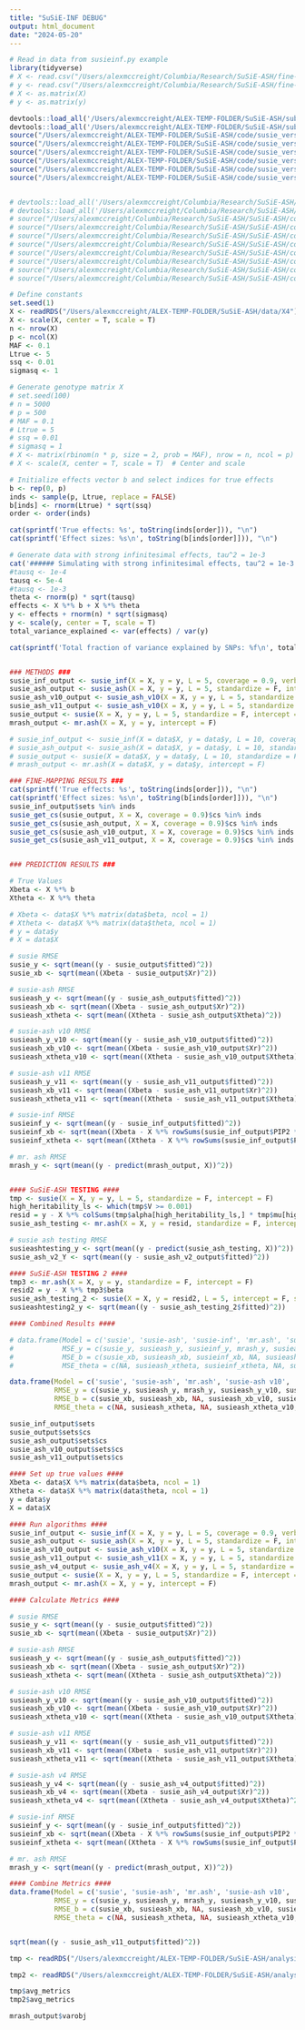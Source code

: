 ```yaml
---
title: "SuSiE-INF DEBUG"
output: html_document
date: "2024-05-20"
---
```


```r
# Read in data from susieinf.py example
library(tidyverse)
# X <- read.csv("/Users/alexmccreight/Columbia/Research/SuSiE-ASH/fine-mapping-inf/X_matrix.csv", header = F)
# y <- read.csv("/Users/alexmccreight/Columbia/Research/SuSiE-ASH/fine-mapping-inf/y_vector.csv", header = F)
# X <- as.matrix(X)
# y <- as.matrix(y)

devtools::load_all('/Users/alexmccreight/ALEX-TEMP-FOLDER/SuSiE-ASH/submodules/susieR')
devtools::load_all('/Users/alexmccreight/ALEX-TEMP-FOLDER/SuSiE-ASH/submodules/mr.ash.alpha')
source("/Users/alexmccreight/ALEX-TEMP-FOLDER/SuSiE-ASH/code/susie_versions/susie_inf.R")
source("/Users/alexmccreight/ALEX-TEMP-FOLDER/SuSiE-ASH/code/susie_versions/susie-ash.R")
source("/Users/alexmccreight/ALEX-TEMP-FOLDER/SuSiE-ASH/code/susie_versions/susie-ash-v10.R")
source("/Users/alexmccreight/ALEX-TEMP-FOLDER/SuSiE-ASH/code/susie_versions/susie-ash-v11.R")
source("/Users/alexmccreight/ALEX-TEMP-FOLDER/SuSiE-ASH/code/susie_versions/susie-ash-v4.R")
source("/Users/alexmccreight/ALEX-TEMP-FOLDER/SuSiE-ASH/code/susie_versions/susie-ash-v5.R")


# devtools::load_all('/Users/alexmccreight/Columbia/Research/SuSiE-ASH/SuSiE-ASH/submodules/mr.ash.alpha')
# devtools::load_all('/Users/alexmccreight/Columbia/Research/SuSiE-ASH/SuSiE-ASH/submodules/susieR')
# source("/Users/alexmccreight/Columbia/Research/SuSiE-ASH/SuSiE-ASH/code/susie_versions/susie-ash-v2.R")
# source("/Users/alexmccreight/Columbia/Research/SuSiE-ASH/SuSiE-ASH/code/susie_versions/susie-ash.R")
# source("/Users/alexmccreight/Columbia/Research/SuSiE-ASH/SuSiE-ASH/code/susie_versions/susie_inf.R")
# source("/Users/alexmccreight/Columbia/Research/SuSiE-ASH/SuSiE-ASH/code/susie_versions/susie-ash-v4.R")
# source("/Users/alexmccreight/Columbia/Research/SuSiE-ASH/SuSiE-ASH/code/susie_versions/susie-ash-v5.R")
# source("/Users/alexmccreight/Columbia/Research/SuSiE-ASH/SuSiE-ASH/code/susie_versions/susie-ash-v6.R")
# source("/Users/alexmccreight/Columbia/Research/SuSiE-ASH/SuSiE-ASH/code/susie_versions/susie-ash-v10.R")
# source("/Users/alexmccreight/Columbia/Research/SuSiE-ASH/SuSiE-ASH/code/susie_versions/susie-ash-v11.R")


```

```r
# Define constants
set.seed(1)
X <- readRDS("/Users/alexmccreight/ALEX-TEMP-FOLDER/SuSiE-ASH/data/X4")
X <- scale(X, center = T, scale = T)
n <- nrow(X)
p <- ncol(X)
MAF <- 0.1
Ltrue <- 5
ssq <- 0.01
sigmasq <- 1

# Generate genotype matrix X
# set.seed(100)
# n = 5000
# p = 500
# MAF = 0.1
# Ltrue = 5
# ssq = 0.01
# sigmasq = 1
# X <- matrix(rbinom(n * p, size = 2, prob = MAF), nrow = n, ncol = p)
# X <- scale(X, center = T, scale = T)  # Center and scale

# Initialize effects vector b and select indices for true effects
b <- rep(0, p)
inds <- sample(p, Ltrue, replace = FALSE)
b[inds] <- rnorm(Ltrue) * sqrt(ssq)
order <- order(inds)

cat(sprintf('True effects: %s', toString(inds[order])), "\n")
cat(sprintf('Effect sizes: %s\n', toString(b[inds[order]])), "\n")

# Generate data with strong infinitesimal effects, tau^2 = 1e-3
cat('###### Simulating with strong infinitesimal effects, tau^2 = 1e-3 ######', "\n")
#tausq <- 1e-4
tausq <- 5e-4
#tausq <- 1e-3
theta <- rnorm(p) * sqrt(tausq)
effects <- X %*% b + X %*% theta
y <- effects + rnorm(n) * sqrt(sigmasq)
y <- scale(y, center = T, scale = T)
total_variance_explained <- var(effects) / var(y)

cat(sprintf('Total fraction of variance explained by SNPs: %f\n', total_variance_explained), "\n")


### METHODS ###
susie_inf_output <- susie_inf(X = X, y = y, L = 5, coverage = 0.9, verbose = F, maxiter = 20)
susie_ash_output <- susie_ash(X = X, y = y, L = 5, standardize = F, intercept = F, max_iter = 20, warm_start = 2)
susie_ash_v10_output <- susie_ash_v10(X = X, y = y, L = 5, standardize = F, intercept = F, max_iter = 20, warm_start = 2)
susie_ash_v11_output <- susie_ash_v10(X = X, y = y, L = 5, standardize = F, intercept = F, max_iter = 20, warm_start = 1)
susie_output <- susie(X = X, y = y, L = 5, standardize = F, intercept = F)
mrash_output <- mr.ash(X = X, y = y, intercept = F)

# susie_inf_output <- susie_inf(X = data$X, y = data$y, L = 10, coverage = 0.9, verbose = F)
# susie_ash_output <- susie_ash(X = data$X, y = data$y, L = 10, standardize = F, intercept = F, max_iter = 100, warm_start = 3)
# susie_output <- susie(X = data$X, y = data$y, L = 10, standardize = F, intercept = F)
# mrash_output <- mr.ash(X = data$X, y = data$y, intercept = F)

### FINE-MAPPING RESULTS ###
cat(sprintf('True effects: %s', toString(inds[order])), "\n")
cat(sprintf('Effect sizes: %s\n', toString(b[inds[order]])), "\n")
susie_inf_output$sets %in% inds
susie_get_cs(susie_output, X = X, coverage = 0.9)$cs %in% inds
susie_get_cs(susie_ash_output, X = X, coverage = 0.9)$cs %in% inds
susie_get_cs(susie_ash_v10_output, X = X, coverage = 0.9)$cs %in% inds
susie_get_cs(susie_ash_v11_output, X = X, coverage = 0.9)$cs %in% inds


### PREDICTION RESULTS ###

# True Values
Xbeta <- X %*% b
Xtheta <- X %*% theta

# Xbeta <- data$X %*% matrix(data$beta, ncol = 1)
# Xtheta <- data$X %*% matrix(data$theta, ncol = 1)
# y = data$y
# X = data$X

# susie RMSE
susie_y <- sqrt(mean((y - susie_output$fitted)^2))
susie_xb <- sqrt(mean((Xbeta - susie_output$Xr)^2))

# susie-ash RMSE
susieash_y <- sqrt(mean((y - susie_ash_output$fitted)^2))
susieash_xb <- sqrt(mean((Xbeta - susie_ash_output$Xr)^2))
susieash_xtheta <- sqrt(mean((Xtheta - susie_ash_output$Xtheta)^2))

# susie-ash v10 RMSE
susieash_y_v10 <- sqrt(mean((y - susie_ash_v10_output$fitted)^2))
susieash_xb_v10 <- sqrt(mean((Xbeta - susie_ash_v10_output$Xr)^2))
susieash_xtheta_v10 <- sqrt(mean((Xtheta - susie_ash_v10_output$Xtheta)^2))

# susie-ash v11 RMSE
susieash_y_v11 <- sqrt(mean((y - susie_ash_v11_output$fitted)^2))
susieash_xb_v11 <- sqrt(mean((Xbeta - susie_ash_v11_output$Xr)^2))
susieash_xtheta_v11 <- sqrt(mean((Xtheta - susie_ash_v11_output$Xtheta)^2))

# susie-inf RMSE
susieinf_y <- sqrt(mean((y - susie_inf_output$fitted)^2))
susieinf_xb <- sqrt(mean((Xbeta - X %*% rowSums(susie_inf_output$PIP2 * susie_inf_output$mu))^2))
susieinf_xtheta <- sqrt(mean((Xtheta - X %*% rowSums(susie_inf_output$PIP2 * susie_inf_output$alpha))^2))

# mr. ash RMSE
mrash_y <- sqrt(mean((y - predict(mrash_output, X))^2))


#### SuSiE-ASH TESTING ####
tmp <- susie(X = X, y = y, L = 5, standardize = F, intercept = F)
high_heritability_ls <- which(tmp$V >= 0.001)
resid = y - X %*% colSums(tmp$alpha[high_heritability_ls,] * tmp$mu[high_heritability_ls,])
susie_ash_testing <- mr.ash(X = X, y = resid, standardize = F, intercept = F)

# susie ash testing RMSE
susieashtesting_y <- sqrt(mean((y - predict(susie_ash_testing, X))^2))
susie_ash_v2_Y <- sqrt(mean((y - susie_ash_v2_output$fitted)^2))

#### SuSiE-ASH TESTING 2 ####
tmp3 <- mr.ash(X = X, y = y, standardize = F, intercept = F)
resid2 = y - X %*% tmp3$beta
susie_ash_testing_2 <- susie(X = X, y = resid2, L = 5, intercept = F, standardize = F)
susieashtesting2_y <- sqrt(mean((y - susie_ash_testing_2$fitted)^2))

#### Combined Results ####

# data.frame(Model = c('susie', 'susie-ash', 'susie-inf', 'mr.ash', 'susie-ash v10', 'susie-ash v11'),
#            MSE_y = c(susie_y, susieash_y, susieinf_y, mrash_y, susieash_y_v10, susieash_y_v11),
#            MSE_b = c(susie_xb, susieash_xb, susieinf_xb, NA, susieash_xb_v10, susieash_xb_v11),
#            MSE_theta = c(NA, susieash_xtheta, susieinf_xtheta, NA, susieash_xtheta_v10, susieash_xtheta_v11))

data.frame(Model = c('susie', 'susie-ash', 'mr.ash', 'susie-ash v10', 'susie-ash v11'),
           RMSE_y = c(susie_y, susieash_y, mrash_y, susieash_y_v10, susieash_y_v11),
           RMSE_b = c(susie_xb, susieash_xb, NA, susieash_xb_v10, susieash_xb_v11),
           RMSE_theta = c(NA, susieash_xtheta, NA, susieash_xtheta_v10, susieash_xtheta_v11))

susie_inf_output$sets
susie_output$sets$cs
susie_ash_output$sets$cs
susie_ash_v10_output$sets$cs
susie_ash_v11_output$sets$cs
```


```r
#### Set up true values #### 
Xbeta <- data$X %*% matrix(data$beta, ncol = 1)
Xtheta <- data$X %*% matrix(data$theta, ncol = 1)
y = data$y
X = data$X

#### Run algorithms #### 
susie_inf_output <- susie_inf(X = X, y = y, L = 5, coverage = 0.9, verbose = F, maxiter = 20)
susie_ash_output <- susie_ash(X = X, y = y, L = 5, standardize = F, intercept = F, max_iter = 20, warm_start = 2)
susie_ash_v10_output <- susie_ash_v10(X = X, y = y, L = 5, standardize = F, intercept = F, max_iter = 20, warm_start = 2)
susie_ash_v11_output <- susie_ash_v11(X = X, y = y, L = 5, standardize = F, intercept = F, max_iter = 20, warm_start = 2)
susie_ash_v4_output <- susie_ash_v4(X = X, y = y, L = 5, standardize = F, intercept = F, max_iter = 20)
susie_output <- susie(X = X, y = y, L = 5, standardize = F, intercept = F)
mrash_output <- mr.ash(X = X, y = y, intercept = F)

#### Calculate Metrics #### 

# susie RMSE
susie_y <- sqrt(mean((y - susie_output$fitted)^2))
susie_xb <- sqrt(mean((Xbeta - susie_output$Xr)^2))

# susie-ash RMSE
susieash_y <- sqrt(mean((y - susie_ash_output$fitted)^2))
susieash_xb <- sqrt(mean((Xbeta - susie_ash_output$Xr)^2))
susieash_xtheta <- sqrt(mean((Xtheta - susie_ash_output$Xtheta)^2))

# susie-ash v10 RMSE
susieash_y_v10 <- sqrt(mean((y - susie_ash_v10_output$fitted)^2))
susieash_xb_v10 <- sqrt(mean((Xbeta - susie_ash_v10_output$Xr)^2))
susieash_xtheta_v10 <- sqrt(mean((Xtheta - susie_ash_v10_output$Xtheta)^2))

# susie-ash v11 RMSE
susieash_y_v11 <- sqrt(mean((y - susie_ash_v11_output$fitted)^2))
susieash_xb_v11 <- sqrt(mean((Xbeta - susie_ash_v11_output$Xr)^2))
susieash_xtheta_v11 <- sqrt(mean((Xtheta - susie_ash_v11_output$Xtheta)^2))

# susie-ash v4 RMSE
susieash_y_v4 <- sqrt(mean((y - susie_ash_v4_output$fitted)^2))
susieash_xb_v4 <- sqrt(mean((Xbeta - susie_ash_v4_output$Xr)^2))
susieash_xtheta_v4 <- sqrt(mean((Xtheta - susie_ash_v4_output$Xtheta)^2))

# susie-inf RMSE
susieinf_y <- sqrt(mean((y - susie_inf_output$fitted)^2))
susieinf_xb <- sqrt(mean((Xbeta - X %*% rowSums(susie_inf_output$PIP2 * susie_inf_output$mu))^2))
susieinf_xtheta <- sqrt(mean((Xtheta - X %*% rowSums(susie_inf_output$PIP2 * susie_inf_output$alpha))^2))

# mr. ash RMSE
mrash_y <- sqrt(mean((y - predict(mrash_output, X))^2))

#### Combine Metrics ####
data.frame(Model = c('susie', 'susie-ash', 'mr.ash', 'susie-ash v10', 'susie-ash v11', 'susie-ash v4'),
           RMSE_y = c(susie_y, susieash_y, mrash_y, susieash_y_v10, susieash_y_v11, susieash_y_v4),
           RMSE_b = c(susie_xb, susieash_xb, NA, susieash_xb_v10, susieash_xb_v11, susieash_xb_v4),
           RMSE_theta = c(NA, susieash_xtheta, NA, susieash_xtheta_v10, susieash_xtheta_v11, susieash_xtheta_v4))


sqrt(mean((y - susie_ash_v11_output$fitted)^2))

```

```r
tmp <- readRDS("/Users/alexmccreight/ALEX-TEMP-FOLDER/SuSiE-ASH/analysis/numIter10_totHeritability0.5_sparseEffect3_nonsparse0.01_ratio1.4_L10")

tmp2 <- readRDS("/Users/alexmccreight/ALEX-TEMP-FOLDER/SuSiE-ASH/analysis/numIter2_totHeritability0.5_sparseEffect3_nonsparse0.01_ratio1.4_L10")

tmp$avg_metrics
tmp2$avg_metrics

mrash_output$varobj
```

